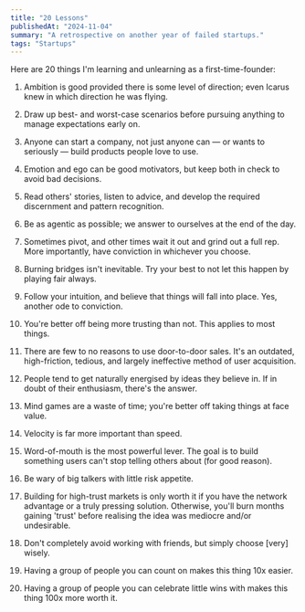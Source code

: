 ```yaml
---
title: "20 Lessons"
publishedAt: "2024-11-04"
summary: "A retrospective on another year of failed startups."
tags: "Startups"
---
```


Here are 20 things I'm learning and unlearning as a first-time-founder:

1. Ambition is good provided there is some level of direction; even Icarus knew in which direction he was flying.
    
2. Draw up best- and worst-case scenarios before pursuing anything to manage expectations early on.
    
3. Anyone can start a company, not just anyone can — or wants to seriously — build products people love to use.
    
4. Emotion and ego can be good motivators, but keep both in check to avoid bad decisions.
    
5. Read others' stories, listen to advice, and develop the required discernment and pattern recognition.
    
6. Be as agentic as possible; we answer to ourselves at the end of the day.
    
7. Sometimes pivot, and other times wait it out and grind out a full rep. More importantly, have conviction in whichever you choose.
    
8. Burning bridges isn't inevitable. Try your best to not let this happen by playing fair always.
    
9. Follow your intuition, and believe that things will fall into place. Yes, another ode to conviction.
    
10. You're better off being more trusting than not. This applies to most things.
    
11. There are few to no reasons to use door-to-door sales. It's an outdated, high-friction, tedious, and largely ineffective method of user acquisition.
    
12. People tend to get naturally energised by ideas they believe in. If in doubt of their enthusiasm, there's the answer.
    
13. Mind games are a waste of time; you're better off taking things at face value.
    
14. Velocity is far more important than speed. 
    
15. Word-of-mouth is the most powerful lever. The goal is to build something users can't stop telling others about (for good reason).
    
16. Be wary of big talkers with little risk appetite.
    
17. Building for high-trust markets is only worth it if you have the network advantage or a truly pressing solution. Otherwise, you'll burn months gaining 'trust' before realising the idea was mediocre and/or undesirable.
    
18. Don't completely avoid working with friends, but simply choose [very] wisely.
    
19. Having a group of people you can count on makes this thing 10x easier.
    
20. Having a group of people you can celebrate little wins with makes this thing 100x more worth it.
